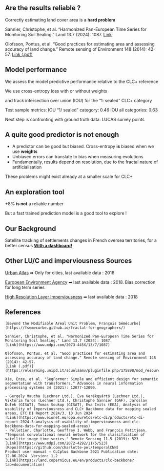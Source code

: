 ## Are the results reliable ?

Correctly estimating land cover area is a **hard problem**

Sannier, Christophe, et al. "Harmonized Pan-European Time Series for Monitoring Soil Sealing." Land 13.7 (2024): 1087.
[Link](https://www.mdpi.com/2073-445X/13/7/1087)

Olofsson, Pontus, et al. "Good practices for estimating area and assessing accuracy of land change." Remote sensing of Environment 148 (2014): 42-57.
[Link (.pdf)](https://elearning.unipd.it/scuolaamv/pluginfile.php/175898/mod_resource/content/0/articolo_oloffson.pdf)

## Model performance

We assess the model predictive performance relative to the CLC+ reference 

We use cross-entropy loss with or without weights

and track intersection over union (IOU) for the "1: sealed" CLC+ category

Test sample metrics:
IOU "1/ sealed" category:   0.46
IOU all categories:         0.63

Next step is confronting with ground truth data: LUCAS survey points

## A quite good predictor is not enough
- A predictor can be good but biased. Cross-entropy **is** biased when we use **weights**
- Unbiased errors can translate to bias when measuring evolutions
- Fundamentally, results depend on resolution, due to the fractal nature of artificialisation

These problems might exist already at a smaller scale for CLC+

## An exploration tool
+8% **is not** a reliable number

But a fast trained prediction model is a good tool to explore !


## Our Background
Satellite tracking of settlements changes in French oversea territories, for a better census
[**With a dashboard!**](https://inseefrlab.github.io/satellite-images-webapp/)

## Other LU/C and imperviousness Sources
[Urban Atlas](https://land.copernicus.eu/en/products/urban-atlas#tab=overview)
    ➡ Only for cities, last available data : 2018

[European Environment Agency](https://www.eionet.europa.eu/etcs/etc-di/products/etc-di-report-2024-3-analysis-of-usability-of-imperviousness-and-clc-backbone-data-for-mapping-sealed-areas)
    ➡ last available data : 2018. Bias correction for long term series

[High Resolution Layer Imperviousness](https://land.copernicus.eu/en/products/high-resolution-layer-imperviousness?tab=documentation)
    ➡ last available data : 2018

## References
    [Beyond the Modifiable Areal Unit Problem, François Sémécurbe](https://fsemecurbe.github.io/fractal-for-geographers/)

    Sannier, Christophe, et al. "Harmonized Pan-European Time Series for Monitoring Soil Sealing." Land 13.7 (2024): 1087.
    [Link](https://www.mdpi.com/2073-445X/13/7/1087)

    Olofsson, Pontus, et al. "Good practices for estimating area and assessing accuracy of land change." Remote sensing of Environment 148 (2014): 42-57.
    [Link (.pdf)](https://elearning.unipd.it/scuolaamv/pluginfile.php/175898/mod_resource/content/0/articolo_oloffson.pdf)

    Xie, Enze, et al. "SegFormer: Simple and efficient design for semantic segmentation with transformers." Advances in neural information processing systems 34 (2021): 12077-12090.

    - Gergely Maucha (Lechner Ltd.), Éva Kerékgyártó (Lechner Ltd.), Viktória Turos (Lechner Ltd.), Christophe Sannier (GAF), Jaroslav Dufek (GISAT), Tomas Soukup (GISAT), Eva Ivits (EEA), Analysis of usability of Imperviousness and CLC+ Backbone data for mapping sealed areas, ETC DI Report 2024/3, 13 Jun 2024
    [Link](https://www.eionet.europa.eu/etcs/etc-di/products/etc-di-report-2024-3-analysis-of-usability-of-imperviousness-and-clc-backbone-data-for-mapping-sealed-areas)
    - Pelletier, Charlotte, Geoffrey I. Webb, and François Petitjean. "Temporal convolutional neural network for the classification of satellite image time series." Remote Sensing 11.5 (2019): 523
    [Link](https://www.mdpi.com/2072-4292/11/5/523)
    [Repo](https://github.com/charlotte-pel/temporalCNN)
    Product user manual – CLCplus Backbone 2021 Publication date: 12.06.2024  Version: 1.2
    [Link](https://land.copernicus.eu/en/products/clc-backbone?tab=documentation)